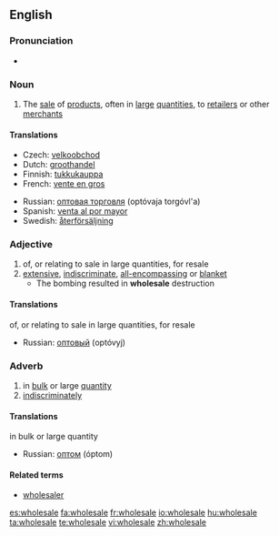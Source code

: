 {{wikipedia}}
==English==

===Pronunciation===
*{{audio|en-us-wholesale.ogg|Audio (US)}}


===Noun===
{{en-noun}}

# The [[sale]] of [[product]]s, often in [[large]] [[quantities]], to [[retailer]]s or other [[merchant]]s

====Translations====
{{trans-top|sale of products, often in large quantities, to retailers or other merchants}}
*Czech: [[velkoobchod]] {{m}}
*Dutch: [[groothandel]] {{m}}
*Finnish: [[tukkukauppa]]
*French: [[vente en gros]]
{{trans-mid}}
*Russian: [[оптовая торговля]] (optóvaja torgóvl'a) {{f}}
*Spanish: [[venta al por mayor]] {{f}}
*Swedish: [[återförsäljning]]
{{trans-bottom}}

===Adjective===
{{en-adj}}

# of, or relating to sale in large quantities, for resale
# [[extensive]], [[indiscriminate]], [[all-encompassing]] or [[blanket]]
#* The bombing resulted in '''wholesale''' destruction

====Translations====
;of, or relating to sale in large quantities, for resale
*Russian: [[оптовый]] (optóvyj)

===Adverb===
{{en-adv}}

# in [[bulk]] or large [[quantity]]
# [[indiscriminately]]

====Translations====
;in bulk or large quantity
*Russian: [[оптом]] (óptom)

====Related terms====
* [[wholesaler]]

[[es:wholesale]]
[[fa:wholesale]]
[[fr:wholesale]]
[[io:wholesale]]
[[hu:wholesale]]
[[ta:wholesale]]
[[te:wholesale]]
[[vi:wholesale]]
[[zh:wholesale]]
